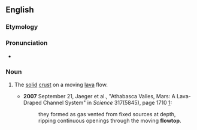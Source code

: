 ==English==

===Etymology===
{{compound|en|flow|top}}

===Pronunciation===
* {{a|US}} {{IPA|ˈfloʊtɑp|lang=en}}

===Noun===
{{en-noun}}

# {{lb|en|geology}} The [[solid]] [[crust]] on a moving [[lava]] flow.
#* '''2007''' September 21, Jaeger et al., "Athabasca Valles, Mars: A Lava-Draped Channel System" in ''Science'' 317(5845), page 1710 [http://www.sciencemag.org/cgi/content/full/317/5845/1709]:
#*: they formed as gas vented from fixed sources at depth, ripping continuous openings through the moving '''flowtop'''.